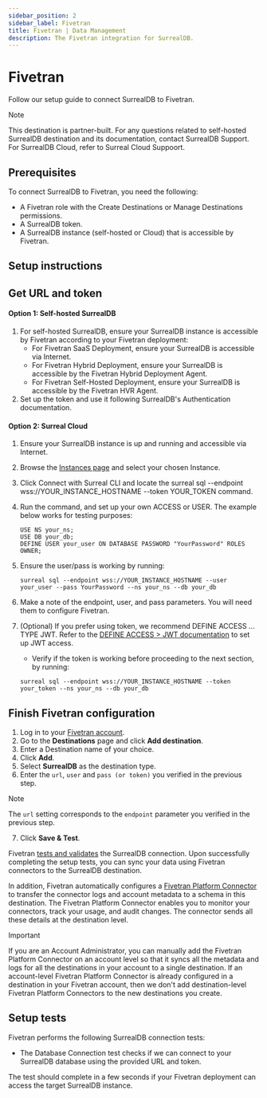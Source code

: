 ```yaml
---
sidebar_position: 2
sidebar_label: Fivetran
title: Fivetran | Data Management
description: The Fivetran integration for SurrealDB.
---
```


# Fivetran

Follow our setup guide to connect SurrealDB to Fivetran.

> [!NOTE]
>This destination is partner-built. For any questions related to self-hosted SurrealDB destination and its documentation, contact SurrealDB Support. For SurrealDB Cloud, refer to Surreal Cloud Suppoort.

## Prerequisites
To connect SurrealDB to Fivetran, you need the following:

- A Fivetran role with the Create Destinations or Manage Destinations permissions.
- A SurrealDB token.
- A SurrealDB instance (self-hosted or Cloud) that is accessible by Fivetran.

## Setup instructions

## Get URL and token

#### Option 1: Self-hosted SurrealDB

1. For self-hosted SurrealDB, ensure your SurrealDB instance is accessible by Fivetran according to your Fivetran deployment:
   - For Fivetran SaaS Deployment, ensure your SurrealDB is accessible via Internet.
   - For Fivetran Hybrid Deployment, ensure your SurrealDB is accessible by the Fivetran Hybrid Deployment Agent.
   - For Fivetran Self-Hosted Deployment, ensure your SurrealDB is accessible by the Fivetran HVR Agent.
2. Set up the token and use it following SurrealDB's Authentication documentation.

#### Option 2: Surreal Cloud

1. Ensure your SurrealDB instance is up and running and accessible via Internet.
2. Browse the [Instances page](/docs/cloud/getting-started/create-an-instance) and select your chosen Instance.
3. Click Connect with Surreal CLI and locate the surreal sql --endpoint wss://YOUR_INSTANCE_HOSTNAME --token YOUR_TOKEN command.
4. Run the command, and set up your own ACCESS or USER. The example below works for testing purposes:

    ```surql
    USE NS your_ns;
    USE DB your_db;
    DEFINE USER your_user ON DATABASE PASSWORD "YourPassword" ROLES OWNER;
    ```

5. Ensure the user/pass is working by running:

    ```surql
    surreal sql --endpoint wss://YOUR_INSTANCE_HOSTNAME --user your_user --pass YourPassword --ns your_ns --db your_db
    ```

6. Make a note of the endpoint, user, and pass parameters. You will need them to configure Fivetran.

7. (Optional) If you prefer using token, we recommend DEFINE ACCESS ... TYPE JWT. Refer to the [DEFINE ACCESS > JWT documentation](/docs/surrealql/statements/define/access/jwt) to set up JWT access.

    - Verify if the token is working before proceeding to the next section, by running:
    ```surql
    surreal sql --endpoint wss://YOUR_INSTANCE_HOSTNAME --token your_token --ns your_ns --db your_db
    ```

## Finish Fivetran configuration 

1. Log in to your [Fivetran account](https://fivetran.com/login).
2. Go to the **Destinations** page and click **Add destination**.
3. Enter a Destination name of your choice.
4. Click **Add**.
5. Select **SurrealDB** as the destination type.
6. Enter the `url`, `user` and `pass (or token)` you verified in the previous step.

> [!NOTE]
> The `url` setting corresponds to the `endpoint` parameter you verified in the previous step.

7. Click **Save & Test**.

Fivetran [tests and validates](https://fivetran.com/docs/destinations/newdestination/setup-guide#setuptests) the SurrealDB connection. Upon successfully completing the setup tests, you can sync your data using Fivetran connectors to the SurrealDB destination.


In addition, Fivetran automatically configures a [Fivetran Platform Connector](https://fivetran.com/docs/logs/fivetran-platform) to transfer the connector logs and account metadata to a schema in this destination. The Fivetran Platform Connector enables you to monitor your connectors, track your usage, and audit changes. The connector sends all these details at the destination level.

> [!IMPORTANT]
> If you are an Account Administrator, you can manually add the Fivetran Platform Connector on an account level so that it syncs all the metadata and logs for all the destinations in your account to a single destination. If an account-level Fivetran Platform Connector is already configured in a destination in your Fivetran account, then we don't add destination-level Fivetran Platform Connectors to the new destinations you create.

## Setup tests

Fivetran performs the following SurrealDB connection tests:

- The Database Connection test checks if we can connect to your SurrealDB database using the provided URL and token.

The test should complete in a few seconds if your Fivetran deployment can access the target SurrealDB instance.